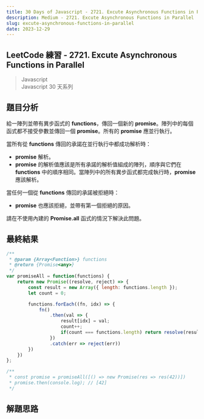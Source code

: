```yaml
---
title: 30 Days of Javascript - 2721. Excute Asynchronous Functions in Parallel
description: Medium - 2721. Excute Asynchronous Functions in Parallel
slug: excute-asynchronous-functions-in-parallel
date: 2023-12-29
---
```


## LeetCode 練習 - 2721. Excute Asynchronous Functions in Parallel
> Javascript  
> Javascript 30 天系列

## 題目分析
給一陣列並帶有異步函式的 **functions**，傳回一個新的 **promise**。陣列中的每個函式都不接受參數並傳回一個 **promise**。所有的 **promise** 應並行執行。  

當所有從 **functions** 傳回的承諾在並行執行中都成功解析時：  

* **promise** 解析。
* **promise** 的解析值應該是所有承諾的解析值組成的陣列，順序與它們在 **functions** 中的順序相同。當陣列中的所有異步函式都完成執行時，**promise** 應該解析。  

當任何一個從 **functions** 傳回的承諾被拒絕時：  

* **promise** 也應該拒絕，並帶有第一個拒絕的原因。  

請在不使用內建的 **Promise.all** 函式的情況下解決此問題。

## 最終結果

```js:excute-asynchronous-functions-in-parallel.js
/**
 * @param {Array<Function>} functions
 * @return {Promise<any>}
 */
var promiseAll = function(functions) {
    return new Promise((resolve, reject) => {
        const result = new Array({ length: functions.length });
        let count = 0;

        functions.forEach((fn, idx) => {
            fn()
                .then(val => {
                    result[idx] = val;
                    count++;
                    if(count === functions.length) return resolve(result);
                })
                .catch(err => reject(err))
        })
    })
};

/**
 * const promise = promiseAll([() => new Promise(res => res(42))])
 * promise.then(console.log); // [42]
 */
```

## 解題思路
